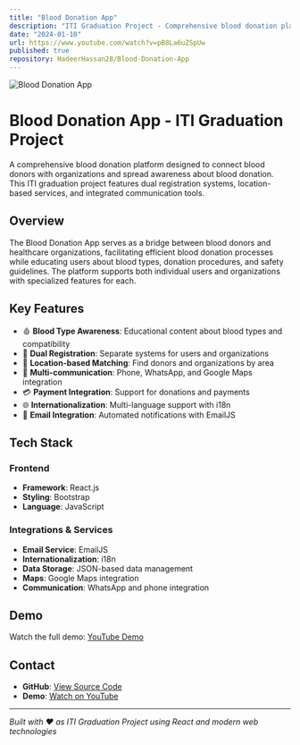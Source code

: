 ```yaml
---
title: "Blood Donation App"
description: "ITI Graduation Project - Comprehensive blood donation platform connecting donors and organizations"
date: "2024-01-10"
url: https://www.youtube.com/watch?v=pB8La6uZSpUw
published: true
repository: HadeerHassan28/Blood-Donation-App
---
```


![Blood Donation App](/project-imges/blood.png)

# Blood Donation App - ITI Graduation Project

A comprehensive blood donation platform designed to connect blood donors with organizations and spread awareness about blood donation. This ITI graduation project features dual registration systems, location-based services, and integrated communication tools.

## Overview

The Blood Donation App serves as a bridge between blood donors and healthcare organizations, facilitating efficient blood donation processes while educating users about blood types, donation procedures, and safety guidelines. The platform supports both individual users and organizations with specialized features for each.

## Key Features

- 🩸 **Blood Type Awareness**: Educational content about blood types and compatibility
- 👥 **Dual Registration**: Separate systems for users and organizations
- 📍 **Location-based Matching**: Find donors and organizations by area
- 📱 **Multi-communication**: Phone, WhatsApp, and Google Maps integration
- 💳 **Payment Integration**: Support for donations and payments
- 🌐 **Internationalization**: Multi-language support with i18n
- 📧 **Email Integration**: Automated notifications with EmailJS

## Tech Stack

### Frontend
- **Framework**: React.js
- **Styling**: Bootstrap
- **Language**: JavaScript

### Integrations & Services
- **Email Service**: EmailJS
- **Internationalization**: i18n
- **Data Storage**: JSON-based data management
- **Maps**: Google Maps integration
- **Communication**: WhatsApp and phone integration

## Demo

Watch the full demo: [YouTube Demo](https://www.youtube.com/watch?v=pB8La6uZSpUw)

## Contact

- **GitHub**: [View Source Code](https://github.com/HadeerHassan28/Blood-Donation-App)
- **Demo**: [Watch on YouTube](https://www.youtube.com/watch?v=pB8La6uZSpUw)

---

*Built with ❤️ as ITI Graduation Project using React and modern web technologies*